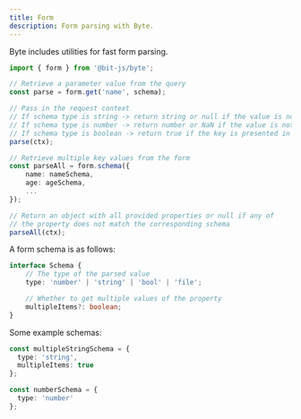 ```yaml
---
title: Form
description: Form parsing with Byte.
---
```


Byte includes utilities for fast form parsing.
```ts
import { form } from '@bit-js/byte';

// Retrieve a parameter value from the query
const parse = form.get('name', schema);

// Pass in the request context
// If schema type is string -> return string or null if the value is not found
// If schema type is number -> return number or NaN if the value is not found or invalid
// If schema type is boolean -> return true if the key is presented in the form and false otherwise 
parse(ctx);

// Retrieve multiple key values from the form
const parseAll = form.schema({
    name: nameSchema,
    age: ageSchema,
    ...
});

// Return an object with all provided properties or null if any of 
// the property does not match the corresponding schema
parseAll(ctx);
```

A form schema is as follows:
```ts
interface Schema {
    // The type of the parsed value
    type: 'number' | 'string' | 'bool' | 'file';

    // Whether to get multiple values of the property
    multipleItems?: boolean;
}
```

Some example schemas: 
```ts
const multipleStringSchema = {
  type: 'string',
  multipleItems: true
};

const numberSchema = {
  type: 'number'
};
```
